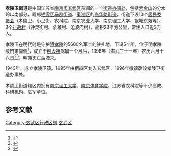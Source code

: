 {{中国乡级行政区
|景观照片文件名 = Xia Ma fang Park in Nanjing 2011-12.JPG
|景观照片描述 = 下马坊公园内复原的孝陵卫大营
|汉语拼音 = 
|其他语言 = 
|其他语言名称 = 
|旧称 = 
|地名出处 = 
|位置图文件名 = 
|位置图描述 = 
|自定义图片= 
|建置时间 = 
|政府驻地 = 
|毗邻 = 
|总面积 = 
|总人口 = 
|总人口年份 = 
|户籍人口 = 
|户籍人口年份 = 
|常住人口 = 
|常住人口年份 = 
|人口密度 = 
|GDP = 
|GDP年份 = 
|邮政编码 = 
|电话区号 = 25
|官方网站 = 
|网站名称 = 
|32/01/02/009/000}}
'''孝陵卫街道'''是中国江苏省[[南京市|南京市]][[玄武区|玄武区]]东部的一个[[街道办事处|街道办事处]]，包括[[紫金山|紫金山]]的分水岭以南部分，毗邻[[栖霞区|栖霞区]][[马群街道|马群街道]]、[[秦淮区|秦淮区]]的[[光华路街道_(南京市)|光华路街道]]。街道下设13个[[居民委员会|居民委员会]]（孝陵卫、小卫街、农科院、南京农业大学、南京理工大学、银城东苑等）、3个[[行政村|行政村]]（钟灵街村、余粮村、沧波门村）。面积23平方公里，常住人口近3万人。

孝陵卫在明代时是守护[[明孝陵|明孝陵]]的5600名军士的驻扎地，下设5个所，位于明孝陵陵門東南侧<ref>{{Cite web |url=http://fjtct.now.cn:7751/www.nanjing.gov.cn/culture/jlsq/dmsy/200704/t20070412_210282.htm |title=金陵文脈 > 金陵拾趣 > 地名溯源 |access-date=2009-05-07 |archive-date=2008-10-09 |archive-url=https://web.archive.org/web/20081009202959/http://fjtct.now.cn:7751/www.nanjing.gov.cn/culture/jlsq/dmsy/200704/t20070412_210282.htm |dead-url=yes }}</ref>，成立于[[朱元璋|明太祖]]驾崩一个月后，1398年（洪武三十一年）农历六月十六日<ref>{{Cite web |url=http://www.njchina.com/newhtml/6/2005-01-04/20050104011235.html |title=南京孝陵卫方位之谜 |access-date=2009-05-06 |archive-date=2016-03-04 |archive-url=https://web.archive.org/web/20160304085812/http://www.njchina.com/newhtml/6/2005-01-04/20050104011235.html |dead-url=yes }}</ref><ref>{{Cite web|title=曾有5000人驻扎如今遗迹全无，孝陵卫方位之谜-|url=http://news.sohu.com/20050103/n223762173.shtml|access-date=2021-08-28|date=2005-01-03|work=搜狐新闻中心|archive-date=2021-08-28|archive-url=https://web.archive.org/web/20210828022254/http://news.sohu.com/20050103/n223762173.shtml|dead-url=no}}</ref>。明朝灭亡后湮灭。

1949年，成立孝陵卫镇。1995年由栖霞区划入玄武区，1996年撤镇改设孝陵卫街道办事处。

孝陵卫街道辖区内拥有[[南京理工大学|南京理工大学]]、[[南京体育学院|南京体育学院]]、江苏省农科院等不少高教、科研机构、驻军单位。

==参考文献==
{{Reflist}}
{{Nanjing-stub}}
{{江苏省南京市玄武区行政区划}}
[[Category:玄武区行政区划|Category:玄武区行政区划]]
[[Category:南京市街道|玄武区]]